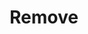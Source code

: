 ---
title: "Remove"
description: "Guide on how to remove collections and stop applying sorting rules."
icon: "trash"
---